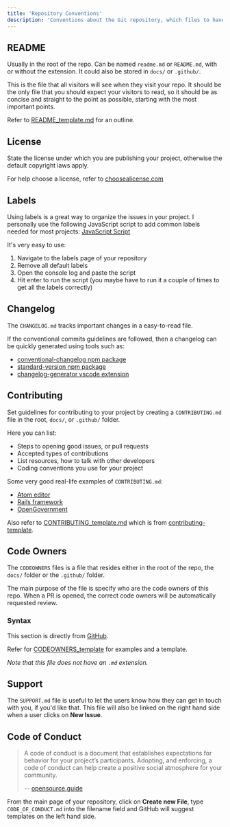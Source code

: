 ```yaml
---
title: 'Repository Conventions'
description: 'Conventions about the Git repository, which files to have and what they do.'
---
```


## README

Usually in the root of the repo. Can be named `readme.md` or `README.md`, with or without the extension. It could also be stored in `docs/` or `.github/`.

This is the file that all visitors will see when they visit your repo. It should be the only file that you should expect your visitors to read, so it should be as concise and straight to the point as possible, starting with the most important points.

Refer to [README_template.md](https://github.com/gordonpn/conventions-guide/blob/master/docs/README_template.md) for an outline.

## License

State the license under which you are publishing your project, otherwise the default copyright laws apply.

For help choose a license, refer to [choosealicense.com](http://choosealicense.com/)

## Labels

Using labels is a great way to organize the issues in your project. I personally use the following JavaScript script to add common labels needed for most projects: [JavaScript Script](https://github.com/gordonpn/conventions-guide/blob/master/scripts/add-labels.js)

It's very easy to use:

1. Navigate to the labels page of your repository
2. Remove all default labels
3. Open the console log and paste the script
4. Hit enter to run the script (you maybe have to run it a couple of times to get all the labels correctly)

## Changelog

The `CHANGELOG.md` tracks important changes in a easy-to-read file.

If the conventional commits guidelines are followed, then a changelog can be quickly generated using tools such as:

- [conventional-changelog npm package](https://github.com/conventional-changelog/conventional-changelog/tree/master/packages/conventional-changelog-cli)
- [standard-version npm package](https://github.com/conventional-changelog/standard-version)
- [changelog-generator vscode extension](https://marketplace.visualstudio.com/items?itemName=axetroy.vscode-changelog-generator)

## Contributing

Set guidelines for contributing to your project by creating a `CONTRIBUTING.md` file in the root, `docs/`, or `.github/` folder.

Here you can list:

- Steps to opening good issues, or pull requests
- Accepted types of contributions
- List resources, how to talk with other developers
- Coding conventions you use for your project

Some very good real-life examples of `CONTRIBUTING.md`:

- [Atom editor](https://github.com/atom/atom/blob/master/CONTRIBUTING.md)
- [Rails framework](https://github.com/rails/rails/blob/f68c1ef3ede1ffe84f62ca5eaebd3d9648bdd86c/CONTRIBUTING.md)
- [OpenGovernment](https://github.com/opengovernment/opengovernment/blob/master/CONTRIBUTING.md)

Also refer to [CONTRIBUTING_template.md](https://github.com/gordonpn/conventions-guide/blob/master/docs/CONTRIBUTING_template.md) which is from [contributing-template](https://github.com/nayafia/contributing-template).

## Code Owners

The `CODEOWNERS` files is a file that resides either in the root of the repo, the `docs/` folder or the `.github/` folder.

The main purpose of the file is specify who are the code owners of this repo. When a PR is opened, the correct code owners will be automatically requested review.

### Syntax

This section is directly from [GitHub](https://help.github.com/en/github/creating-cloning-and-archiving-repositories/about-code-owners#codeowners-syntax).

Refer for [CODEOWNERS_template](https://github.com/gordonpn/conventions-guide/blob/master/docs/CODEOWNERS_template) for examples and a template.

_Note that this file does not have an `.md` extension._

## Support

The `SUPPORT.md` file is useful to let the users know how they can get in touch with you, if you'd like that. This file will also be linked on the right hand side when a user clicks on __New Issue__.

## Code of Conduct

> A code of conduct is a document that establishes expectations for behavior for your project’s participants. Adopting, and enforcing, a code of conduct can help create a positive social atmosphere for your community.
>
> -- [opensource.guide](https://opensource.guide/code-of-conduct/)

From the main page of your repository, click on __Create new File__, type `CODE_OF_CONDUCT.md` into the filename field and GitHub will suggest templates on the left hand side.
